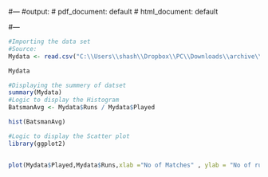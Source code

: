 #---
#output:
#  pdf_document: default
#  html_document: default

#---
```r
#Importing the data set
#Source:
Mydata <- read.csv("C:\\Users\\shash\\Dropbox\\PC\\Downloads\\archive\\batsman data.csv")

Mydata

#Displaying the summery of datset
summary(Mydata)
#Logic to display the Histogram 
BatsmanAvg <- Mydata$Runs / Mydata$Played

hist(BatsmanAvg)
```
```r
#Logic to display the Scatter plot 
library(ggplot2)


plot(Mydata$Played,Mydata$Runs,xlab ="No of Matches" , ylab = "No of runs")
```


